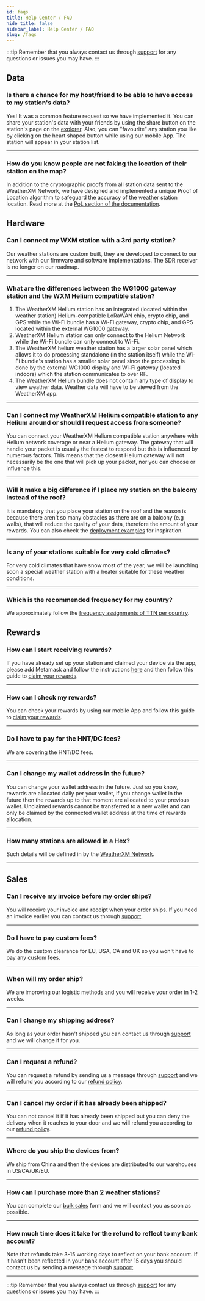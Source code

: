 ```yaml
---
id: faqs
title: Help Center / FAQ
hide_title: false
sidebar_label: Help Center / FAQ
slug: /faqs
---
```



:::tip
Remember that you always contact us through [support](https://support.weatherxm.com) for any questions or issues you may have.
:::

## <Highlight color="#68a4f9">Data</Highlight>

### Is there a chance for my host/friend to be able to have access to my station's data?

Yes! It was a common feature request so we have implemented it. You can share your station's data with your friends by using the share button on the station's page on the [explorer](https://explorer.weatherxm.com/). Also, you can "favourite" any station you like by clicking on the heart shaped button while using our mobile App.
The station will appear in your station list.

<hr />

### How do you know people are not faking the location of their station on the map?

In addition to the cryptographic proofs from all station data sent to the WeatherXM Network, we have designed and implemented a unique Proof of Location algorithm to safeguard the accuracy of the weather station location. Read more at the [PoL section of the documentation](/project/proof-of-location).

## <Highlight color="#68a4f9">Hardware</Highlight>

### Can I connect my WXM station with a 3rd party station?

Our weather stations are custom built, they are developed to connect to our network with our firmware and software implementations. The SDR receiver is no longer on our roadmap.

<hr />

### What are the differences between the WG1000 gateway  station and the WXM Helium compatible station?

1. The WeatherXM Helium station has an integrated (located within the weather station) Helium-compatible LoRaWAN chip, crypto chip, and GPS while the Wi-Fi bundle has a Wi-Fi gateway, crypto chip, and GPS located within the external WG1000 gateway.
1. WeatherXM Helium station can only connect to the Helium Network while the Wi-Fi bundle can only connect to Wi-Fi.
1. The WeatherXM helium weather station has a larger solar panel which allows it to do processing standalone (in the station itself) while the Wi-Fi bundle's station has a smaller solar panel since the processing is done by the external WG1000 display and Wi-Fi gateway (located indoors) which the station communicates to over RF.
1. The WeatherXM Helium bundle does not contain any type of display to view weather data. Weather data will have to be viewed from the WeatherXM app.

<hr />

### Can I connect my WeatherXM Helium compatible station to any Helium around or should I request access from someone?

You can connect your WeatherXM Helium compatible station anywhere with Helium network coverage or near a Helium gateway. The gateway that will handle your packet is usually the fastest to respond but this is influenced by numerous factors. This means that the closest Helium gateway will not necessarily be the one that will pick up your packet, nor you can choose or influence this.

<hr />

### Will it make a big difference if I place my station on the balcony instead of the roof?

It is mandatory that you place your station on the roof and the reason is because there aren't so many obstacles as there are on a balcony (e.g walls), that will reduce the quality of your data, therefore the amount of your rewards.
You can also check the [deployment examples](/deployment-examples) for inspiration.

<hr />

### Is any of your stations suitable for very cold climates?

For very cold climates that have snow most of the year, we will be launching soon a special weather station with a heater suitable for these weather conditions.

<hr />

### Which is the recommended frequency for my country?

We approximately follow the [frequency assignments of TTN per country](https://www.thethingsnetwork.org/docs/lorawan/frequencies-by-country/).

## <Highlight color="#68a4f9">Rewards</Highlight>

### How can I start receiving rewards?

If you have already set up your station and claimed your device via the app, please add Metamask and follow the instructions [here](/mobile-app/wallet/add-edit-wallet-address) and then follow this guide to [claim your rewards](/project/rewards-claiming).

<hr />

### How can I check my rewards?

You can check your rewards by using our mobile App and follow this guide to [claim your rewards](/project/rewards-claiming).

<hr />

### Do I have to pay for the HNT/DC fees?

We are covering the HNT/DC fees.

<hr />

### Can I change my wallet address in the future?

You can change your wallet address in the future. Just so you know, rewards are allocated daily per your wallet, if you change wallet in the future then the rewards up to that moment are allocated to your previous wallet.
Unclaimed rewards cannot be transferred to a new wallet and can only be claimed by the connected wallet address at the time of rewards allocation.

<hr />

### How many stations are allowed in a Hex?

Such details will be defined in by the [WeatherXM Network](https://weatherxm.network/).

<hr />

## <Highlight color="#68a4f9">Sales</Highlight>

### Can I receive my invoice before my order ships?

You will receive your invoice and receipt when your order ships. If you need an invoice earlier you can contact us through [support](https://support.weatherxm.com).
<hr />

### Do I have to pay custom fees?

We do the custom clearance for EU, USA, CA and UK so you won't have to pay any custom fees.

<hr />

### When will my order ship?

We are improving our logistic methods and you will receive your order in 1-2 weeks.

<hr />

### Can I change my shipping address?

As long as your order hasn't shipped you can contact us through [support](https://support.weatherxm.com) and we will change it for you.

<hr />

### Can I request a refund?

You can request a refund by sending us a message through [support](https://support.weatherxm.com) and we will refund you according to our [refund policy](https://weatherxm.com/terms-conditions/).

<hr />

### Can I cancel my order if it has already been shipped?

You can not cancel it if it has already been shipped but you can deny the delivery when it reaches to your door and we will refund you according to our [refund policy](https://weatherxm.com/terms-conditions/).

<hr />

### Where do you ship the devices from?

We ship from China and then the devices are distributed to our warehouses in US/CA/UK/EU.

<hr />

### How can I purchase more than 2 weather stations?

You can complete our [bulk sales](https://pages.weatherxm.com/bulk-order-form) form and we will contact you as soon as possible.

<hr />

### How much time does it take for the refund to reflect to my bank account?

Note that refunds take 3-15 working days to reflect on your bank account.
If it hasn't been reflected in your bank account after 15 days you should contact us by sending a message through [support](https://support.weatherxm.com)

<hr />

:::tip
Remember that you always contact us through [support](https://support.weatherxm.com) for any questions or issues you may have.
:::


